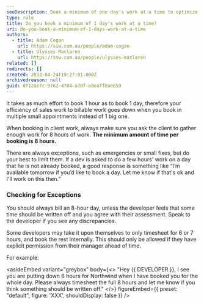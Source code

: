 ```yaml
---
seoDescription: Book a minimum of one day's work at a time to optimize sales efficiency and maximize billable hours.
type: rule
title: Do you book a minimum of 1 day's work at a time?
uri: do-you-book-a-minimum-of-1-days-work-at-a-time
authors:
  - title: Adam Cogan
    url: https://ssw.com.au/people/adam-cogan
  - title: Ulysses Maclaren
    url: https://ssw.com.au/people/ulysses-maclaren
related: []
redirects: []
created: 2013-04-24T19:27:01.000Z
archivedreason: null
guid: df12ae7c-9762-4704-a70f-e8eaff8ae659
---
```


It takes as much effort to book 1 hour as to book 1 day, therefore your efficiency of sales work to billable work goes down when you book in multiple small appointments instead of 1 big one.

When booking in client work, always make sure you ask the client to gather enough work for 8 hours of work. **The minimum amount of time per booking is 8 hours.**

There are always exceptions, such as emergencies or small fixes, but do your best to limit them.
If a dev is asked to do a few hours' work on a day that he is not already booked, a good response is something like “I’m available tomorrow if you’d like to book a day. Let me know if that's ok and I'll work on this then.”

### Checking for Exceptions

You should always bill an 8-hour day, unless the developer feels that some time should be written off and you agree with their assessment. Speak to the developer if you see any discrepancies.

Some developers may take it upon themselves to only timesheet for 6 or 7 hours, and book the rest internally. This should only be allowed if they have explicit permission from their manager ahead of time.

For example:

<asideEmbed
  variant="greybox"
  body={<>
    "Hey {{ DEVELOPER }}, I see you are putting down 6 hours for Northwind when I have booked you for the whole day. Please always timesheet the full 8 hours and let me know if you think something should be written off."
  </>}
  figureEmbed={{
    preset: "default",
    figure: 'XXX',
    shouldDisplay: false
  }}
/>
